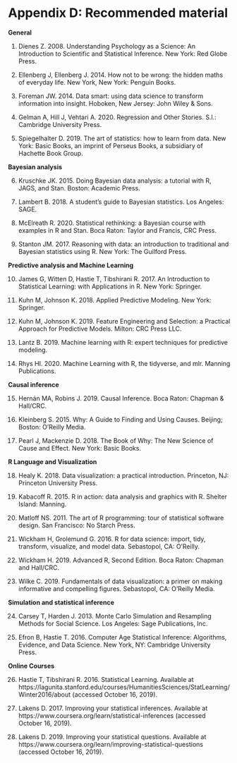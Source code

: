# Appendix D: Recommended material

**General**

1. Dienes Z. 2008. Understanding Psychology as a Science: An Introduction to Scientific and Statistical Inference. New York: Red Globe Press.

2. Ellenberg J, Ellenberg J. 2014. How not to be wrong: the hidden maths of everyday life. New York, New York: Penguin Books.

3. Foreman JW. 2014. Data smart: using data science to transform information into insight. Hoboken, New Jersey: John Wiley & Sons.

4. Gelman A, Hill J, Vehtari A. 2020. Regression and Other Stories. S.l.: Cambridge University Press.

5. Spiegelhalter D. 2019. The art of statistics: how to learn from data. New York: Basic Books, an imprint of Perseus Books, a subsidiary of Hachette Book Group.


**Bayesian analysis**

6. Kruschke JK. 2015. Doing Bayesian data analysis: a tutorial with R, JAGS, and Stan. Boston: Academic Press.

7. Lambert B. 2018. A student’s guide to Bayesian statistics. Los Angeles: SAGE.

8. McElreath R. 2020. Statistical rethinking: a Bayesian course with examples in R and Stan. Boca Raton: Taylor and Francis, CRC Press.

9. Stanton JM. 2017. Reasoning with data: an introduction to traditional and Bayesian statistics using R. New York: The Guilford Press.


**Predictive analysis and Machine Learning**

10. James G, Witten D, Hastie T, Tibshirani R. 2017. An Introduction to Statistical Learning: with Applications in R. New York: Springer.

11. Kuhn M, Johnson K. 2018. Applied Predictive Modeling. New York: Springer.

12. Kuhn M, Johnson K. 2019. Feature Engineering and Selection: a Practical Approach for Predictive Models. Milton: CRC Press LLC.

13. Lantz B. 2019. Machine learning with R: expert techniques for predictive modeling.

14. Rhys HI. 2020. Machine Learning with R, the tidyverse, and mlr. Manning Publications.


**Causal inference**

15. Hernán MA, Robins J. 2019. Causal Inference. Boca Raton: Chapman & Hall/CRC.

16. Kleinberg S. 2015. Why: A Guide to Finding and Using Causes. Beijing; Boston: O’Reilly Media.

17. Pearl J, Mackenzie D. 2018. The Book of Why: The New Science of Cause and Effect. New York: Basic Books.


**R Language and Visualization**

18. Healy K. 2018. Data visualization: a practical introduction. Princeton, NJ: Princeton University Press.

19. Kabacoff R. 2015. R in action: data analysis and graphics with R. Shelter Island: Manning.

20. Matloff NS. 2011. The art of R programming: tour of statistical software design. San Francisco: No Starch Press.

21. Wickham H, Grolemund G. 2016. R for data science: import, tidy, transform, visualize, and model data. Sebastopol, CA: O’Reilly.

22. Wickham H. 2019. Advanced R, Second Edition. Boca Raton: Chapman and Hall/CRC.

23. Wilke C. 2019. Fundamentals of data visualization: a primer on making informative and compelling figures. Sebastopol, CA: O’Reilly Media.



**Simulation and statistical inference**

24. Carsey T, Harden J. 2013. Monte Carlo Simulation and Resampling Methods for Social Science. Los Angeles: Sage Publications, Inc.

25. Efron B, Hastie T. 2016. Computer Age Statistical Inference: Algorithms, Evidence, and Data Science. New York, NY: Cambridge University Press.


**Online Courses**

26. Hastie T, Tibshirani R. 2016. Statistical Learning. Available at https://lagunita.stanford.edu/courses/HumanitiesSciences/StatLearning/Winter2016/about (accessed October 16, 2019).

27. Lakens D. 2017. Improving your statistical inferences. Available at https://www.coursera.org/learn/statistical-inferences (accessed October 16, 2019).

28. Lakens D. 2019. Improving your statistical questions. Available at https://www.coursera.org/learn/improving-statistical-questions (accessed October 16, 2019).
